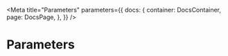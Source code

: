 
<Meta
    title="Parameters"
    parameters={{
        docs: {
            container: DocsContainer,
            page: DocsPage,
        },
    }}
/>

# Parameters
